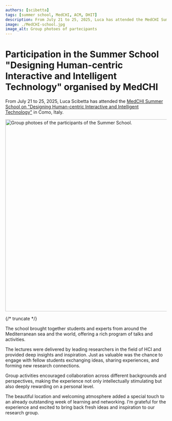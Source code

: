 ```yaml
---
authors: [scibetta]
tags: [summer school, MedCHI, ACM, DHIT]
description: From July 21 to 25, 2025, Luca has attended the MedCHI Summer School on "Designing Human-centric Interactive and Intelligent Technology" in Como, Italy.
image: ./MedCHI-school.jpg
image_alt: Group photoes of partecipants
---
```



# Participation in the Summer School "Designing Human-centric Interactive and Intelligent Technology" organised by MedCHI

From July 21 to 25, 2025, Luca Scibetta has attended the [MedCHI Summer School on "Designing Human-centric Interactive and Intelligent Technology"](https://dhit.lakecomoschool.org/) in Como, Italy.

<p className="text--center"><img src={photo} height="600px" alt="Group photoes of the participants of the Summer School."></img></p>

{/* truncate */}

The school brought together students and experts from around the Mediterranean sea and the world, offering a rich program of talks and activities.

The lectures were delivered by leading researchers in the field of HCI and provided deep insights and inspiration. Just as valuable was the chance to engage with fellow students exchanging ideas, sharing experiences, and forming new research connections.

Group activities encouraged collaboration across different backgrounds and perspectives, making the experience not only intellectually stimulating but also deeply rewarding on a personal level.

The beautiful location and welcoming atmosphere added a special touch to an already outstanding week of learning and networking. I’m grateful for the experience and excited to bring back fresh ideas and inspiration to our research group.